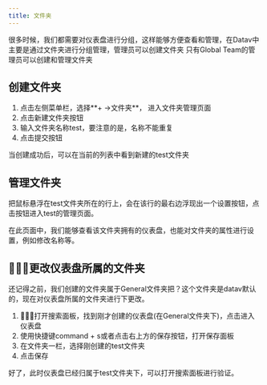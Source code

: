 ```yaml
---
title: 文件夹
---
```



很多时候，我们都需要对仪表盘进行分组，这样能够方便查看和管理，在Datav中主要是通过文件夹进行分组管理，管理员可以创建文件夹
<TipCompat>只有Global Team的管理员可以创建和管理文件夹</TipCompat>

## 创建文件夹
1. 点击左侧菜单栏，选择**+ ->文件夹**， 进入文件夹管理页面
2. 点击新建文件夹按钮
3. 输入文件夹名称test，要注意的是，名称不能重复
4. 点击提交按钮

当创建成功后，可以在当前的列表中看到新建的test文件夹


## 管理文件夹
把鼠标悬浮在test文件夹所在的行上，会在该行的最右边浮现出一个设置按钮，点击按钮进入test的管理页面。

在此页面中，我们能够查看该文件夹拥有的仪表盘，也能对文件夹的属性进行设置，例如修改名称等。

## 更改仪表盘所属的文件夹
还记得之前，我们创建的文件夹属于General文件夹把？这个文件夹是datav默认的，现在对仪表盘所属的文件夹进行下更改。

1. 打开搜索面板，找到刚才创建的仪表盘(在General文件夹下)，点击进入仪表盘
2. 使用快捷键command + s或者点击右上方的保存按钮，打开保存面板
3. 在文件夹一栏，选择刚创建的test文件夹
4. 点击保存

好了，此时仪表盘已经归属于test文件夹下，可以打开搜索面板进行验证。